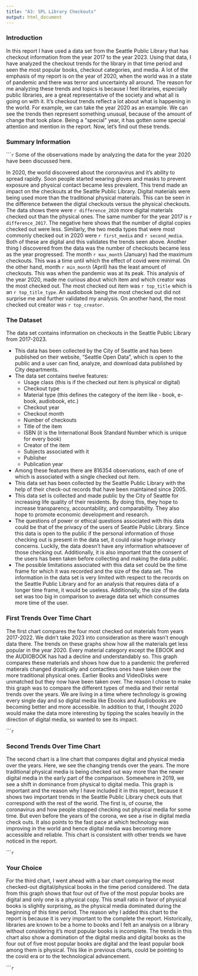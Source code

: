 ```yaml
---
title: "A3: SPL Library Checkouts"
output: html_document
---
```


### Introduction

In this report I have used a data set from the Seattle Public Library that has checkout information from the year 2017 to the year 2023. Using that data, I have analyzed the checkout trends for the library in that time period and seen the most popular books, checkout categories, and media. A lot of the emphasis of my report is on the year of 2020, when the world was in a state of pandemic and there was terror and uncertainty all around.
The reason for me analyzing these trends and topics is because I feel libraries, especially public libraries, are a great representative of the society and what all is going on with it. It's checkout trends reflect a lot about what is happening in the world. For example, we can take the year 2020 as an example. We can see the trends then represent something unusual, because of the amount of change that took place. Being a \"special\" year, it has gotten some special attention and mention in the report.
Now, let's find out these trends.

### Summary Information
``````r
```
Some of the observations made by analyzing the data for the year 2020 have been discussed here.

In 2020, the world discovered about the coronavirus and it's ability to spread rapidly. Soon people started wearing gloves and masks to prevent exposure and physical contact became less prevalent. This trend made an impact on the checkouts at the Seattle Public Library.
Digital materials were being used more than the traditional physical materials. This can be seen in the difference between the digtal checkouts versus the physical checkouts. The data shows there were `r difference_2020` more digital materials checked out than the physical ones. The same number for the year 2017 is `r difference_2017`. The negative here shows that the number of digital copies checked out were less.
Similarly, the two media types that were most commonly checked out in 2020 were `r first_media` and `r second_media`. Both of these are digital and this validates the trends seen above.
Another thing I discovered from the data was the number of checkouts became less as the year progressed. The month `r max_month` (January) had the maximum checkouts. This was a time until which the effect of covid were minimal. On the other hand, month `r min_month` (April) has the least amount of checkouts. This was when the pandemic was at its peak.
This analysis of the year 2020, made me curious about which item and which creator was the most checked out. The most checked out item was `r top_title` which is an `r top_title_type`. An audiobook being the most checked out did not surprise me and further validated my analysis. On another hand, the most checked out creator was `r top_creator`.


### The Dataset

The data set contains information on checkouts in the Seattle Public Library from 2017-2023.

* This data has been collected by the City of Seattle and has been published on their website, "Seattle Open Data", which is open to the public and a user can find, analyze, and download data published by City departments.
* The data set contains twelve features:
  * Usage class (this is if the checked out item is physical or digital)
  * Checkout type
  * Material type (this defines the category of the item like - book, e-book, audiobook, etc.)
  * Checkout year
  * Checkout month
  * Number of checkouts
  * Title of the item
  * ISBN (it is the International Book Standard Number which is unique for every book)
  * Creator of the item
  * Subjects associated with it
  * Publisher
  * Publication year
* Among these features there are 816354 observations, each of one of which is associated with a single checked out item.
* This data set has been collected by the Seattle Public Library with the help of their check-out records that have been maintained since 2005.
* This data set is collected and made public by the City of Seattle for increasing life quality of their residents. By doing this, they hope to increase transparency, accountability, and comparability. They also hope to promote economic development and research.
* The questions of power or ethical questions associated with this data could be that of the privacy of the users of Seattle Public Library. Since this data is open to the public if the personal information of those checking out is present in the data set, it could raise huge privacy concerns. Luckily, the data doesn't have any information whatsoever of those checking out. Additionally, it is also important that the consent of the users has been taken before collecting and making the data public.
* The possible limitations associated with this data set could be the time frame for which it was recorded and the size of the data set. The information in the data set is very limited with respect to the records on the Seattle Public Library and for an analysis that requires data of a longer time frame, it would be useless. Additionally, the size of the data set was too big in comparison to average data set which consumes more time of the user.

### First Trends Over Time Chart

The first chart compares the four most checked out materials from years 2017-2022. We didn't take 2023 into consideration as there wasn't enough data there. The trends on these graphs show how all the materials get less popular in the year 2020. Every material category except the EBOOK and the AUDIOBOOK has had a decline and understandably so. This graph compares these materials and shows how due to a pandemic the preferred matierals changed drastically and contactless ones have taken over the more traditional physical ones. Earlier Books and VideoDisks were unmatched but they now have been taken over.
The reason I chose to make this graph was to compare the different types of media and their rental trends over the years. We are living in a time where technology is growing every single day and so digital media like Ebooks and Audiobooks are becoming better and more accessible. In addition to that, I thought 2020 would make the data more interesting by tipping the scales heavily in the direction of digital media, so wanted to see its impact.

``````r
```

### Second Trends Over Time Chart

The second chart is a line chart that compares digital and physical media over the years. Here, we see the changing trends over the years. The more traditional physical media is being checked out way more than the newer digital media in the early part of the comparison. Somewhere in 2019, we see a shift in dominance from physical to digital media.
This graph is important and the reason why I have included it in this report, because it shows two important trends in the Seattle Public Library check outs that correspond with the rest of the world. The first is, of course, the coronavirus and how people stopped checking out physical media for some time. But even before the years of the corona, we see a rise in digital media check outs. It also points to the fast pace at which technology was improving in the world and hence digital media was becoming more accessible and reliable.
This chart is consistent with other trends we have noticed in the report.

``````r
```

### Your Choice

For the third chart, I went ahead with a bar chart comparing the most checked-out digital/physical books in the time period considered. The data from this graph shows that four out of five of the most popular books are digital and only one is a physical copy. This small ratio in favor of physical books is slightly surprising, as the physical media dominated during the beginning of this time period.
The reason why I added this chart to the report is because it is very important to the complete the report. Historically, libraries are known to be a home to books and I felt an analysis on a library without considering it's most popular books is incomplete.
The trends in this chart also show a domination of the digital media and digital books as the four out of five most popular books are digital and the least popular book among them is physical. This like in previous charts, could be pointing to the covid era or to the technological advancement.

``````r
```


